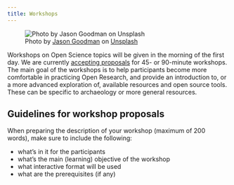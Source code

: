 ```yaml
---
title: Workshops
---
```


![Photo by <a href="https://unsplash.com/@jasongoodman_youxventures?utm_content=creditCopyText&utm_medium=referral&utm_source=unsplash">Jason Goodman</a> on <a href="https://unsplash.com/photos/man-standing-behind-flat-screen-computer-monitor-bzqU01v-G54?utm_content=creditCopyText&utm_medium=referral&utm_source=unsplash">Unsplash</a>](https://images.unsplash.com/photo-1557426272-fc759fdf7a8d?q=80&w=1740&auto=format&fit=crop&ixlib=rb-4.0.3&ixid=M3wxMjA3fDB8MHxwaG90by1wYWdlfHx8fGVufDB8fHx8fA%3D%3D){.crop}

Workshops on Open Science topics will be given in the morning of the first day.
We are currently [accepting proposals](registration.qmd#workshop-hosts) for 45-
or 90-minute workshops.
The main goal of the workshops is to help participants become more comfortable
in practicing Open Research, and provide an introduction to, or a more advanced exploration of,
available resources and open source tools. These can be specific to archaeology
or more general resources.

## Guidelines for workshop proposals

When preparing the description of your workshop (maximum of 200 words),
make sure to include the following:

- what’s in it for the participants
- what’s the main (learning) objective of the workshop
- what interactive format will be used
- what are the prerequisites (if any)
